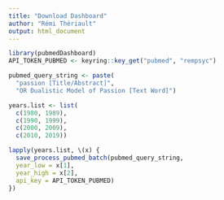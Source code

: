 ```yaml
---
title: "Download Dashboard"
author: "Rémi Thériault"
output: html_document
---
```


```r
library(pubmedDashboard)
API_TOKEN_PUBMED <- keyring::key_get("pubmed", "rempsyc")

pubmed_query_string <- paste(
  "passion [Title/Abstract]",
  "OR Dualistic Model of Passion [Text Word]")

years.list <- list(
  c(1980, 1989),
  c(1990, 1999),
  c(2000, 2009),
  c(2010, 2019))

lapply(years.list, \(x) {
  save_process_pubmed_batch(pubmed_query_string,
  year_low = x[1],
  year_high = x[2],
  api_key = API_TOKEN_PUBMED)
})

```
